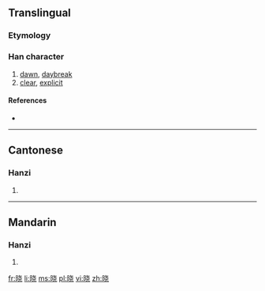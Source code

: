 {{also|曉}}
==Translingual==

===Etymology===
{{Han simp|曉|f=垚|t=戈 without 丶}}

===Han character===
{{Han char|rn=72|rad=日|as=06|sn=10|four=|canj=日十心山 (AJPU)}}

# [[dawn]], [[daybreak]]
# [[clear]], [[explicit]]

====References====
* {{Han ref|kx=0495.241|hdz=21507.010|uh=6653|ud=26195}}

----

==Cantonese==

===Hanzi===
{{yue-hanzi|jyut=|y=hiu2|tra=曉}}

# {{defn|lang=yue|sort=日06}}

----

==Mandarin==

===Hanzi===
{{cmn-hanzi|tra=曉|pin=[[xiǎo]] ([[xiao3]])|wg=hsiao<sup>3</sup>}}

# {{defn|lang=cmn|sort=日06}}

[[fr:晓]]
[[li:晓]]
[[ms:晓]]
[[pl:晓]]
[[vi:晓]]
[[zh:晓]]